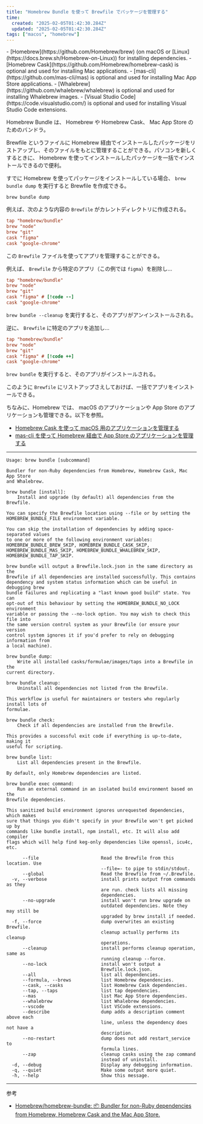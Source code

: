 ```yaml
---
title: "Homebrew Bundle を使って Brewfile でパッケージを管理する"
time:
  created: "2025-02-05T01:42:30.284Z"
  updated: "2025-02-05T01:42:30.284Z"
tags: ["macos", "homebrew"]
---
```


<Callout title="Requirements">
- [Homebrew](https://github.com/Homebrew/brew) (on macOS or [Linux](https://docs.brew.sh/Homebrew-on-Linux)) for installing dependencies.
- [Homebrew Cask](https://github.com/Homebrew/homebrew-cask) is optional and used for installing Mac applications.
- [mas-cli](https://github.com/mas-cli/mas) is optional and used for installing Mac App Store applications.
- [Whalebrew](https://github.com/whalebrew/whalebrew) is optional and used for installing Whalebrew images.
- [Visual Studio Code](https://code.visualstudio.com/) is optional and used for installing Visual Studio Code extensions.
</Callout>

Homebrew Bundle は、 Homebrew や Homebrew Cask、 Mac App Store のためのバンドラ。

Brewfile というファイルに Homebrew 経由でインストールしたパッケージをリストアップし、そのファイルをもとに管理することができる。パソコンを新しくするときに、 Homebrew を使ってインストールしたパッケージを一括でインストールできるので便利。

すでに Homebrew を使ってパッケージをインストールしている場合、 `brew bundle dump` を実行すると Brewfile を作成できる。

```shell
brew bundle dump
```

例えば、次のような内容の `Brewfile` がカレントディレクトリに作成される。

```ini
tap "homebrew/bundle"
brew "node"
brew "git"
cask "figma"
cask "google-chrome"
```

この `Brewfile` ファイルを使ってアプリを管理することができる。

例えば、 `Brewfile` から特定のアプリ（この例では `figma`）を削除し...

``` ini
tap "homebrew/bundle"
brew "node"
brew "git"
cask "figma" # [!code --]
cask "google-chrome"
```

`brew bundle --cleanup` を実行すると、そのアプリがアンインストールされる。

逆に、 `Brewfile` に特定のアプリを追加し...

``` ini
tap "homebrew/bundle"
brew "node"
brew "git"
cask "figma" # [!code ++]
cask "google-chrome"
```

`brew bundle` を実行すると、そのアプリがインストールされる。

このように `Brewfile` にリストアップさえしておけば、一括でアプリをインストールできる。

ちなみに、Homebrew では、 macOS のアプリケーションや App Store のアプリケーションも管理できる。以下を参照。

- [Homebrew Cask を使って macOS 用のアプリケーションを管理する](/notes/homebrew-cask)
- [mas-cli を使って Homebrew 経由で App Store のアプリケーションを管理する](/notes/homebrew-mas-cli)

---

```shell title="brew bundle --help"
Usage: brew bundle [subcommand]

Bundler for non-Ruby dependencies from Homebrew, Homebrew Cask, Mac App Store
and Whalebrew.

brew bundle [install]:
    Install and upgrade (by default) all dependencies from the Brewfile.

You can specify the Brewfile location using --file or by setting the
HOMEBREW_BUNDLE_FILE environment variable.

You can skip the installation of dependencies by adding space-separated values
to one or more of the following environment variables:
HOMEBREW_BUNDLE_BREW_SKIP, HOMEBREW_BUNDLE_CASK_SKIP,
HOMEBREW_BUNDLE_MAS_SKIP, HOMEBREW_BUNDLE_WHALEBREW_SKIP,
HOMEBREW_BUNDLE_TAP_SKIP.

brew bundle will output a Brewfile.lock.json in the same directory as the
Brewfile if all dependencies are installed successfully. This contains
dependency and system status information which can be useful in debugging brew
bundle failures and replicating a "last known good build" state. You can
opt-out of this behaviour by setting the HOMEBREW_BUNDLE_NO_LOCK environment
variable or passing the --no-lock option. You may wish to check this file into
the same version control system as your Brewfile (or ensure your version
control system ignores it if you'd prefer to rely on debugging information from
a local machine).

brew bundle dump:
    Write all installed casks/formulae/images/taps into a Brewfile in the
current directory.

brew bundle cleanup:
    Uninstall all dependencies not listed from the Brewfile.

This workflow is useful for maintainers or testers who regularly install lots of
formulae.

brew bundle check:
    Check if all dependencies are installed from the Brewfile.

This provides a successful exit code if everything is up-to-date, making it
useful for scripting.

brew bundle list:
    List all dependencies present in the Brewfile.

By default, only Homebrew dependencies are listed.

brew bundle exec command:
    Run an external command in an isolated build environment based on the
Brewfile dependencies.

This sanitized build environment ignores unrequested dependencies, which makes
sure that things you didn't specify in your Brewfile won't get picked up by
commands like bundle install, npm install, etc. It will also add compiler
flags which will help find keg-only dependencies like openssl, icu4c, etc.

      --file                       Read the Brewfile from this location. Use
                                   --file=- to pipe to stdin/stdout.
      --global                     Read the Brewfile from ~/.Brewfile.
  -v, --verbose                    install prints output from commands as they
                                   are run. check lists all missing
                                   dependencies.
      --no-upgrade                 install won't run brew upgrade on
                                   outdated dependencies. Note they may still be
                                   upgraded by brew install if needed.
  -f, --force                      dump overwrites an existing Brewfile.
                                   cleanup actually performs its cleanup
                                   operations.
      --cleanup                    install performs cleanup operation, same as
                                   running cleanup --force.
      --no-lock                    install won't output a
                                   Brewfile.lock.json.
      --all                        list all dependencies.
      --formula, --brews           list Homebrew dependencies.
      --cask, --casks              list Homebrew Cask dependencies.
      --tap, --taps                list tap dependencies.
      --mas                        list Mac App Store dependencies.
      --whalebrew                  list Whalebrew dependencies.
      --vscode                     list VSCode extensions.
      --describe                   dump adds a description comment above each
                                   line, unless the dependency does not have a
                                   description.
      --no-restart                 dump does not add restart_service to
                                   formula lines.
      --zap                        cleanup casks using the zap command
                                   instead of uninstall.
  -d, --debug                      Display any debugging information.
  -q, --quiet                      Make some output more quiet.
  -h, --help                       Show this message.
```

---

参考

- [Homebrew/homebrew-bundle: 📦 Bundler for non-Ruby dependencies from Homebrew, Homebrew Cask and the Mac App Store.](https://github.com/Homebrew/homebrew-bundle)

